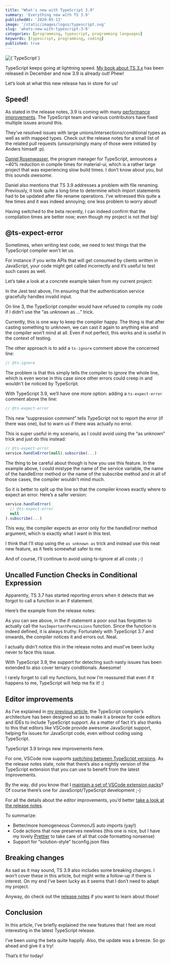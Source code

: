 ```yaml
---
title: "What's new with TypeScript 3.9"
summary: 'Everything new with TS 3.9'
publishedAt: '2020-05-13'
image: '/static/images/logos/typescript.svg'
slug: 'whats-new-with-typescript-3-9'
categories: [programming, typescript, programming languages]
keywords: [typescript, programming, coding]
published: true
---
```


<BlogPostCenteredContent>
  <Image
    alt={`TypeScript`}
    src={`/static/images/logos/typescript.svg`}
    width={400}
    height={400}
    priority
  />
</BlogPostCenteredContent>

TypeScript keeps going at lightning speed. [My book about TS 3.x](https://www.amazon.com/Learn-TypeScript-Building-Applications-understanding-ebook/dp/B081FB89BL/) has been released in December and now 3.9 is already out! Phew!

Let’s look at what this new release has in store for us!

## Speed!

As stated in the release notes, 3.9 is coming with many [performance improvements](https://devblogs.microsoft.com/typescript/announcing-typescript-3-9-beta/#speed-improvements). The TypeScript team and various contributors have fixed multiple issues around this.

They’ve resolved issues with large unions/intersections/conditional types as well as with mapped types. Check out the release notes for a small list of the related pull requests (unsurprisingly many of those were initiated by Anders himself :p).

[Daniel Rosenwasser](https://twitter.com/drosenwasser), the program manager for TypeScript, announces a ~40% reduction in compile times for material-ui, which is a rather large project that was experiencing slow build times. I don’t know about you, but this sounds _awesome_.

Daniel also mentions that TS 3.9 addresses a problem with file renaming. Previously, it took quite a long time to determine which import statements had to be updated after file rename operations. I’ve witnessed this quite a few times and it was indeed annoying; one less problem to worry about!

Having switched to the beta recently, I can indeed confirm that the compilation times are better now; even though my project is not _that_ big!

## @ts-expect-error

Sometimes, when writing test code, we need to test things that the TypeScript compiler won’t let us.

For instance if you write APIs that will get consumed by clients written in JavaScript, your code might get called incorrectly and it’s useful to test such cases as well.

Let’s take a look at a concrete example taken from my current project:

<Gist gistLink="dsebastien/dcf69b20a9bd62b3694861918595c689" />

In the Jest test above, I’m ensuring that the authentication service gracefully handles invalid input.

On line 3, the TypeScript compiler would have refused to compile my code if I didn’t use the “as unknown as …” trick.

Currently, this is one way to keep the compiler happy. The thing is that after casting something to _unknown_, we can cast it again to anything else and the compiler won’t mind at all. Even if not perfect, this works and is useful in the context of testing.

The other approach is to add a `ts-ignore` comment above the concerned line:

```typescript
// @ts-ignore
```

The problem is that this simply tells the compiler to _ignore_ the whole line, which is even worse in this case since other errors could creep in and wouldn't be noticed by TypeScript.

With TypeScript 3.9, we’ll have one more option: adding a `ts-expect-error` comment above the line:

```typescript
// @ts-expect-error
```

This new “suppression comment” tells TypeScript not to report the error (if there was one), but to warn us if there was actually no error.

This is super useful in my scenario, as I could avoid using the “as unknown” trick and just do this instead:

```typescript
// @ts-expect-error
service.handleError(null).subscribe(...)
```

The thing to be careful about though is how you use this feature. In the example above, I could mistype the name of the service variable, the name of the handleError method or the name of the subscribe method and in all of those cases, the compiler wouldn't mind much.

So it is better to split up the line so that the compiler knows exactly where to expect an error. Here’s a safer version:

```typescript
service.handleError(
  // @ts-expect-error
  null
).subscribe(...)
```

This way, the compiler expects an error only for the handleError method argument, which is exactly what I want in this test.

I think that I’ll stop using the `as unknown as` trick and instead use this neat new feature, as it feels somewhat safer to me.

And of course, I’ll continue to avoid using ts-ignore at all costs ;-)

## Uncalled Function Checks in Conditional Expression

Apparently, TS 3.7 has started reporting errors when it detects that we forgot to call a function in an if statement.

Here’s the example from the release notes:

<Gist gistLink="dsebastien/833267484d4a6fc2e63bc07cec7af0e2" />

As you can see above, in the if statement a poor soul has forgotten to actually call the `hasImportantPermissions` function. Since the function is indeed defined, it is always truthy. Fortunately with TypeScript 3.7 and onwards, the compiler notices it and errors out. Neat.

I actually didn't notice this in the release notes and must’ve been lucky never to face this issue.

With TypeScript 3.9, the support for detecting such nasty issues has been extended to also cover ternary conditionals. Awesome!

I rarely forget to call my functions, but now I’m reassured that even if it happens to me, TypeScript will help me fix it! :)

## Editor improvements

As I’ve explained in [my previous article](https://medium.com/@dSebastien/typescript-non-goals-43f47c1ecd84), the TypeScript compiler’s architecture has been designed so as to make it a breeze for code editors and IDEs to include TypeScript support. As a matter of fact it’s also thanks to this that editors like VSCode provide awesome JavaScript support, helping fix issues for JavaScript code, even without coding using TypeScript.

TypeScript 3.9 brings new improvements here.

For one, VSCode now supports [switching between TypeScript versions](https://code.visualstudio.com/docs/typescript/typescript-compiling#_using-the-workspace-version-of-typescript). As the release notes state, note that there’s also a nightly version of the TypeScript extension that you can use to benefit from the latest improvements.

By the way, did you know that I [maintain a set of VSCode extension packs](https://medium.com/@dSebastien/vs-code-extension-packs-to-boost-productivity-fa1ba44dfc2e)? Of course there’s one for JavaScript/TypeScript development ;-)

For all the details about the editor improvements, you’d better [take a look at the release notes](https://devblogs.microsoft.com/typescript/announcing-typescript-3-9/).

To summarize:

- Better/more homogeneous CommonJS auto imports (yay!)
- Code actions that now preserves newlines (this one is nice, but I have my lovely [Prettier](https://prettier.io/) to take care of all that code formatting nonsense)
- Support for “solution-style” tsconfig.json files

## Breaking changes

As sad as it may sound, TS 3.9 also includes some breaking changes. I won’t cover these in this article, but might write a follow-up if there is interest. On my end I’ve been lucky as it seems that I don’t need to adapt my project.

Anyway, do check out the [release notes](https://devblogs.microsoft.com/typescript/announcing-typescript-3-9/) if you want to learn about those!

## Conclusion

In this article, I’ve briefly explained the new features that I feel are most interesting in the latest TypeScript release.

I’ve been using the beta quite happily. Also, the update was a breeze. So go ahead and give it a try!

That’s it for today!

<BlogPostSignature />
